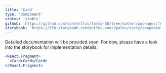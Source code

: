 ```yaml
---
title: 'Card'
type: 'component'
status: 'stable'
github: 'https://github.com/contentful/forma-36/tree/master/packages/forma-36-react-components/src/components/Card'
storybook: 'https://f36-storybook.contentful.com/?path=/story/components-card--default'
---
```


Detailed documentation will be provided soon. For now, please have a look into the storybook for implementation details.

```jsx
<React.Fragment>
  <Card>Card</Card>
</React.Fragment>
```
